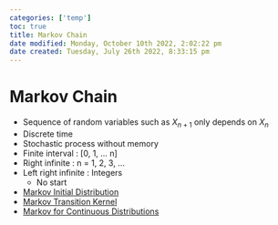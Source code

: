 ```yaml
---
categories: ['temp']
toc: true
title: Markov Chain
date modified: Monday, October 10th 2022, 2:02:22 pm
date created: Tuesday, July 26th 2022, 8:33:15 pm
---
```


# Markov Chain
- Sequence of random variables such as $X_{n+1}$ only depends on $X_{n}$
- Discrete time
- Stochastic process without memory
- Finite interval : [0, 1, … n]
- Right infinite : n = 1, 2, 3, …
- Left right infinite : Integers
	- No start
- [Markov Initial Distribution](Markov%20Initial%20Distribution.qmd)
- [Markov Transition Kernel](Markov%20Transition%20Kernel.qmd)
- [Markov for Continuous Distributions](Markov%20for%20Continuous%20Distributions.qmd)




